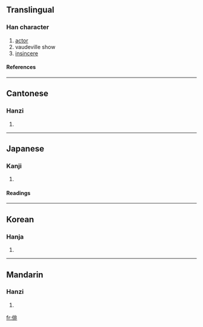 ==Translingual==
===Han character===
{{Han char|rn=9|rad=人|as=08|sn=10|four=2121<sub>1</sub>|canj=人中一卜 (OLMY)|ids=⿰[[亻]][[非]]}}
# [[actor]]
# vaudeville show
# [[insincere]]
====References====
{{Han ref|kx=0106.100|dkj=00726|dj=0226.050|hdz=10174.030|uh=4FF3|ud=20467|bh=ADD6|bd=44502}}
----
==Cantonese==
===Hanzi===
{{yue-hanzi|jyut=|y=paai4}}
# {{defn|Cantonese}}
----
==Japanese==
===Kanji===
{{ja-kanji|grade=6|rs=人08}}
# {{defn|Japanese}} 
====Readings====
{{ja-readings|on=[[はい]] (hai)|kun=[[わざおぎ]] (wazaogi)}}
----
==Korean==
===Hanja===
{{ko-hanja|hangeul=배|rv=bae|mr=pae}}
# {{defn|Korean}}
----
==Mandarin==
===Hanzi===
{{cmn-hanzi|pin=[[pái]] (pai2)|wg=p'ai<sup>2</sup>}}
# {{defn|Mandarin}}

[[fr:俳]]